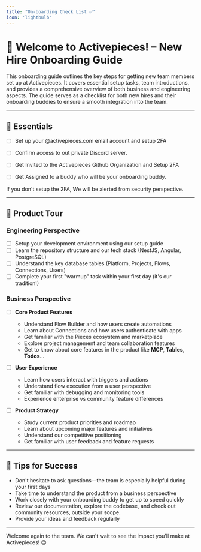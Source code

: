 ```yaml
---
title: "On-boarding Check List ✅"
icon: 'lightbulb'
---
```


# 🎉 Welcome to Activepieces! – New Hire Onboarding Guide

This onboarding guide outlines the key steps for getting new team members set up at Activepieces. It covers essential setup tasks, team introductions, and provides a comprehensive overview of both business and engineering aspects. The guide serves as a checklist for both new hires and their onboarding buddies to ensure a smooth integration into the team.

---

## 📧 Essentials

- [ ] Set up your @activepieces.com email account and setup 2FA
- [ ] Confirm access to out private Discord server.
- [ ] Get Invited to the Activepieces Github Organization and Setup 2FA
- [ ] Get Assigned to a buddy who will be your onboarding buddy.


<Tip>
If you don't setup the 2FA, We will be alerted from security perspective.
</Tip>

---

## 🚀 Product Tour

### Engineering Perspective

- [ ] Setup your development environment using our setup guide
- [ ] Learn the repository structure and our tech stack (NestJS, Angular, PostgreSQL)
- [ ] Understand the key database tables (Platform, Projects, Flows, Connections, Users)
- [ ] Complete your first "warmup" task within your first day (it's our tradition!)

### Business Perspective

- [ ] **Core Product Features**
  - Understand Flow Builder and how users create automations
  - Learn about Connections and how users authenticate with apps
  - Get familiar with the Pieces ecosystem and marketplace
  - Explore project management and team collaboration features
  - Get to know about core features in the product like **MCP**, **Tables**, **Todos**...

- [ ] **User Experience**
  - Learn how users interact with triggers and actions
  - Understand flow execution from a user perspective
  - Get familiar with debugging and monitoring tools
  - Experience enterprise vs community feature differences

- [ ] **Product Strategy**
  - Study current product priorities and roadmap
  - Learn about upcoming major features and initiatives
  - Understand our competitive positioning
  - Get familiar with user feedback and feature requests

---
## 🌟 Tips for Success

- Don't hesitate to ask questions—the team is especially helpful during your first days
- Take time to understand the product from a business perspective
- Work closely with your onboarding buddy to get up to speed quickly
- Review our documentation, explore the codebase, and check out community resources, outside your scope.
- Provide your ideas and feedback regularly

---

Welcome again to the team. We can't wait to see the impact you'll make at Activepieces! 😉

